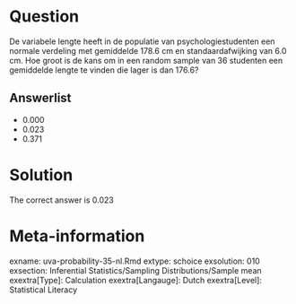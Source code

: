 Question
========

De variabele lengte heeft in de populatie van psychologiestudenten een normale verdeling met gemiddelde 178.6 cm en standaardafwijking van 6.0 cm. Hoe groot is de kans om in een random sample van 36 studenten een gemiddelde lengte te vinden die lager is dan 176.6?

Answerlist
----------
* 0.000
* 0.023
* 0.371

Solution
========

The correct answer is 0.023

Meta-information
================
exname: uva-probability-35-nl.Rmd
extype: schoice
exsolution: 010
exsection: Inferential Statistics/Sampling Distributions/Sample mean
exextra[Type]: Calculation
exextra[Langauge]: Dutch
exextra[Level]: Statistical Literacy
